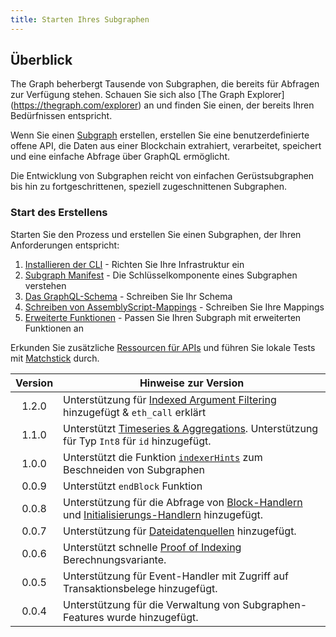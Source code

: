 ```yaml
---
title: Starten Ihres Subgraphen
---
```


## Überblick

The Graph beherbergt Tausende von Subgraphen, die bereits für Abfragen zur Verfügung stehen. Schauen Sie sich also [The Graph Explorer] (https://thegraph.com/explorer) an und finden Sie einen, der bereits Ihren Bedürfnissen entspricht.

Wenn Sie einen [Subgraph](/subgraphs/developing/subgraphs/) erstellen, erstellen Sie eine benutzerdefinierte offene API, die Daten aus einer Blockchain extrahiert, verarbeitet, speichert und eine einfache Abfrage über GraphQL ermöglicht.

Die Entwicklung von Subgraphen reicht von einfachen Gerüstsubgraphen bis hin zu fortgeschrittenen, speziell zugeschnittenen Subgraphen.

### Start des Erstellens

Starten Sie den Prozess und erstellen Sie einen Subgraphen, der Ihren Anforderungen entspricht:

1. [Installieren der CLI](/subgraphs/developing/creating/install-the-cli/) - Richten Sie Ihre Infrastruktur ein
2. [Subgraph Manifest](/subgraphs/developing/creating/subgraph-manifest/) - Die Schlüsselkomponente eines Subgraphen verstehen
3. [Das GraphQL-Schema](/subgraphs/developing/creating/ql-schema/) - Schreiben Sie Ihr Schema
4. [Schreiben von AssemblyScript-Mappings](/subgraphs/developing/creating/assemblyscript-mappings/) - Schreiben Sie Ihre Mappings
5. [Erweiterte Funktionen](/subgraphs/developing/creating/advanced/) - Passen Sie Ihren Subgraph mit erweiterten Funktionen an

Erkunden Sie zusätzliche [Ressourcen für APIs](/subgraphs/developing/creating/graph-ts/README/) und führen Sie lokale Tests mit [Matchstick](/subgraphs/developing/creating/unit-testing-framework/) durch.

| Version | Hinweise zur Version                                                                                                                                                                           |
| :-----: | ---------------------------------------------------------------------------------------------------------------------------------------------------------------------------------------------- |
|  1.2.0  | Unterstützung für [Indexed Argument Filtering](/#indexed-argument-filters--topic-filters) hinzugefügt & `eth_call` erklärt                                                                     |
|  1.1.0  | Unterstützt [Timeseries & Aggregations](#timeseries-and-aggregations). Unterstützung für Typ `Int8` für `id` hinzugefügt.                                                                      |
|  1.0.0  | Unterstützt die Funktion [`indexerHints`](/developing/creating-a-subgraph/#indexer-hints) zum Beschneiden von Subgraphen                                                                       |
|  0.0.9  | Unterstützt `endBlock` Funktion                                                                                                                                                                |
|  0.0.8  | Unterstützung für die Abfrage von [Block-Handlern](/developing/creating-a-subgraph/#polling-filter) und [Initialisierungs-Handlern](/developing/creating-a-subgraph/#once-filter) hinzugefügt. |
|  0.0.7  | Unterstützung für [Dateidatenquellen](/developing/creating-a-subgraph/#file-data-sources) hinzugefügt.                                                                                         |
|  0.0.6  | Unterstützt schnelle [Proof of Indexing](/indexing/overview/#what-is-a-proof-of-indexing-poi) Berechnungsvariante.                                                                             |
|  0.0.5  | Unterstützung für Event-Handler mit Zugriff auf Transaktionsbelege hinzugefügt.                                                                                                                |
|  0.0.4  | Unterstützung für die Verwaltung von Subgraphen-Features wurde hinzugefügt.                                                                                                                    |
